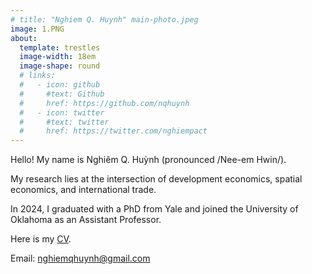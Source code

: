 ```yaml
---
# title: "Nghiem Q. Huynh" main-photo.jpeg
image: 1.PNG
about: 
  template: trestles
  image-width: 18em 
  image-shape: round
  # links:
  #   - icon: github
  #     #text: Github
  #     href: https://github.com/nqhuynh
  #   - icon: twitter
  #     #text: twitter
  #     href: https://twitter.com/nghiempact
---
```


Hello! My name is Nghiêm Q. Huỳnh (pronounced /Nee-em Hwin/).

My research lies at the intersection of development economics, spatial economics, and international trade.

In 2024, I graduated with a PhD from Yale and joined the University of Oklahoma as an Assistant Professor.

Here is my [CV](Huynh_Nghiem_CV.pdf){target="_blank"}.

Email: [nghiemqhuynh\@gmail.com]{.underline}
